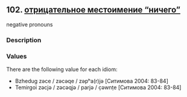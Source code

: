 ## 102. <a href =  'https://agricolamz.github.io/The_Circassian_Isoglosses_Database/102.html' target='_blank'>отрицательное местоимение "ничего"</a>
negative pronouns

### Description



### Values
There are the following value for each idiom:

* Bzhedug  zəce / zəcəqe / zəpʰa(r)jə [Ситимова 2004: 83-84] 
* Temirgoi  zəcjə / zəcəqjə / parjə / c̣əwnṭe [Ситимова 2004: 83-84] 


